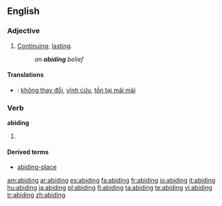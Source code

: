 ==English==

===Adjective===
{{en-adj}}

# [[continue|Continuing]]; [[lasting]].
#: ''an '''abiding''' belief''

====Translations====
{{checktrans}}
* {{ttbc|Vietnamese}}: [[không thay đổi]], [[vĩnh cửu]], [[tồn tại mãi mãi]]

===Verb===
'''abiding'''

# {{present participle of|[[abide]]}}

====Derived terms====
* [[abiding-place]]

[[am:abiding]]
[[ar:abiding]]
[[es:abiding]]
[[fa:abiding]]
[[fr:abiding]]
[[io:abiding]]
[[it:abiding]]
[[hu:abiding]]
[[ja:abiding]]
[[pl:abiding]]
[[fi:abiding]]
[[ta:abiding]]
[[te:abiding]]
[[vi:abiding]]
[[tr:abiding]]
[[zh:abiding]]